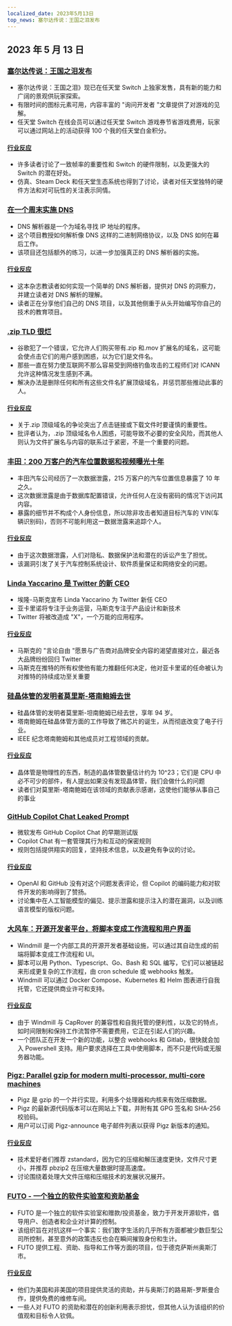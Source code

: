 ```yaml
---
localized_date: 2023年5月13日
top_news: 塞尔达传说：王国之泪发布
---
```




## 2023 年 5 月 13 日

### [塞尔达传说：王国之泪发布](https://www.zelda.com/tears-of-the-kingdom/)

- 塞尔达传说：王国之泪》现已在任天堂 Switch 上独家发售，具有新的能力和广阔的景观供玩家探索。
- 有限时间的图标元素可用，内容丰富的 "询问开发者 "文章提供了对游戏的见解。
- 任天堂 Switch 在线会员可以通过任天堂 Switch 游戏券节省游戏费用，玩家可以通过网站上的活动获得 100 个我的任天堂白金积分。

#### [行业反应](http://news.ycombinator.com/item?id=35912318)

- 许多读者讨论了一致帧率的重要性和 Switch 的硬件限制，以及更强大的 Switch 的潜在好处。
- 仿真、Steam Deck 和任天堂生态系统也得到了讨论，读者对任天堂独特的硬件方法和对可玩性的关注表示同情。

### [在一个周末实施 DNS](https://implement-dns.wizardzines.com/)

- DNS 解析器是一个为域名寻找 IP 地址的程序。
- 这个项目教授如何解析像 DNS 这样的二进制网络协议，以及 DNS 如何在幕后工作。
- 该项目还包括额外的练习，以进一步加强真正的 DNS 解析器的实施。

#### [行业反应](http://news.ycombinator.com/item?id=35916064)

- 这本杂志教读者如何实现一个简单的 DNS 解析器，提供对 DNS 的洞察力，并建立读者对 DNS 解析的理解。
- 读者正在分享他们自己的 DNS 项目，以及其他侧重于从头开始编写你自己的技术的教育项目。

### [.zip TLD 很烂](https://financialstatement.zip/)

- 谷歌犯了一个错误，它允许人们购买带有.zip 和.mov 扩展名的域名，这可能会使点击它们的用户感到困惑，以为它们是文件名。
- 那些一直在努力使互联网不那么容易受到网络钓鱼攻击的工程师们对 ICANN 允许这种情况发生感到不满。
- 解决办法是删除任何和所有这些文件名扩展顶级域名，并惩罚那些推动此事的人。

#### [行业反应](http://news.ycombinator.com/item?id=35920336)

- 关于.zip 顶级域名的争论突出了点击链接或下载文件时要谨慎的重要性。
- 批评者认为，.zip 顶级域名令人困惑，可能导致不必要的安全风险，而其他人则认为文件扩展名与内容的联系过于紧密，不是一个重要的问题。

### [丰田：200 万客户的汽车位置数据和视频曝光十年](https://www.bleepingcomputer.com/news/security/toyota-car-location-data-of-2-million-customers-exposed-for-ten-years/)

- 丰田汽车公司经历了一次数据泄露，215 万客户的汽车位置信息暴露了 10 年之久。
- 这次数据泄露是由于数据库配置错误，允许任何人在没有密码的情况下访问其内容。
- 暴露的细节并不构成个人身份信息，所以除非攻击者知道目标汽车的 VIN(车辆识别码)，否则不可能利用这一数据泄露来追踪个人。

#### [行业反应](http://news.ycombinator.com/item?id=35919133)

- 由于这次数据泄露，人们对隐私、数据保护法和潜在的诉讼产生了担忧。
- 该漏洞引发了关于汽车控制系统设计、软件质量保证和网络安全的问题。

### [Linda Yaccarino 是 Twitter 的新 CEO](https://twitter.com/elonmusk/status/1657050349608501249)

- 埃隆-马斯克宣布 Linda Yaccarino 为 Twitter 新任 CEO
- 亚卡里诺将专注于业务运营，马斯克专注于产品设计和新技术
- Twitter 将被改造成 "X"，一个万能的应用程序。

#### [行业反应](http://news.ycombinator.com/item?id=35917912)

- 马斯克的 "言论自由 "愿景与广告商对品牌安全内容的渴望直接对立，最近各大品牌纷纷回归 Twitter
- 马斯克在推特的所有权使他有能力推翻任何决定，他对亚卡里诺的任命被认为对推特的持续成功至关重要

### [硅晶体管的发明者莫里斯-塔南鲍姆去世](https://spectrum.ieee.org/in-memoriam-may-2023)

- 硅晶体管的发明者莫里斯-坦南鲍姆已经去世，享年 94 岁。
- 塔南鲍姆在硅晶体管方面的工作导致了微芯片的诞生，从而彻底改变了电子行业。
- IEEE 纪念塔南鲍姆和其他成员对工程领域的贡献。

#### [行业反应](http://news.ycombinator.com/item?id=35920261)

- 晶体管是物理性的东西，制造的晶体管数量估计约为 10^23；它们是 CPU 中必不可少的部件，有人提出如果没有发现晶体管，我们会做什么的问题
- 读者们对莫里斯-塔南鲍姆在该领域的贡献表示感谢，这使他们能够从事自己的事业

### [GitHub Copilot Chat Leaked Prompt](https://twitter.com/marvinvonhagen/status/1657060506371346432)

- 微软发布 GitHub Copilot Chat 的早期测试版
- Copilot Chat 有一套管理其行为和互动的保密规则
- 规则包括提供翔实的回复，坚持技术信息，以及避免有争议的讨论。

#### [行业反应](http://news.ycombinator.com/item?id=35921375)

- OpenAI 和 GitHub 没有对这个问题发表评论，但 Copilot 的编码能力和对软件开发的影响得到了赞扬。
- 讨论集中在人工智能模型的偏见、提示泄露和提示注入的潜在漏洞，以及训练语言模型的版权问题。

### [大风车：开源开发者平台，将脚本变成工作流程和用户界面](https://github.com/windmill-labs/windmill)

- Windmill 是一个内部工具的开源开发者基础设施，可以通过其自动生成的前端将脚本变成工作流程和 UI。
- 脚本可以用 Python、Typescript、Go、Bash 和 SQL 编写，它们可以被链起来形成更复杂的工作流程，由 cron schedule 或 webhooks 触发。
- Windmill 可以通过 Docker Compose、Kubernetes 和 Helm 图表进行自我托管，它还提供商业许可和支持。

#### [行业反应](http://news.ycombinator.com/item?id=35920082)

- 由于 Windmill 与 CapRover 的兼容性和自我托管的便利性，以及它的特点，如时间限制和保持工作流暂停不需要费用，它正在引起人们的兴趣。
- 一个团队正在开发一个新的功能，以整合 webhooks 和 Gitlab，很快就会加入 Powershell 支持。用户要求选择在工具中使用脚本，而不只是代码或无服务器功能。

### [Pigz: Parallel gzip for modern multi-processor, multi-core machines](https://zlib.net/pigz/)

- Pigz 是 gzip 的一个并行实现，利用多个处理器和内核来有效压缩数据。
- Pigz 的最新源代码版本可以在网站上下载，并附有其 GPG 签名和 SHA-256 校验码。
- 用户可以订阅 Pigz-announce 电子邮件列表以获得 Pigz 新版本的通知。

#### [行业反应](http://news.ycombinator.com/item?id=35914447)

- 技术爱好者们推荐 zstandard，因为它的压缩和解压速度更快，文件尺寸更小，并推荐 pbzip2 在压缩大量数据时提高速度。
- 讨论围绕着处理大文件压缩和压缩技术的发展状况展开。

### [FUTO - 一个独立的软件实验室和资助基金](https://futo.org/)

- FUTO 是一个独立的软件实验室和赠款/投资基金，致力于开发开源软件，倡导用户、创造者和企业对计算的控制。
- 该组织旨在对抗这样一个事实：我们数字生活的几乎所有方面都被少数巨型公司所控制，甚至意外的政策违反也会在瞬间摧毁身份和生计。
- FUTO 提供工程、资助、指导和工作等方面的项目，位于德克萨斯州奥斯汀市。

#### [行业反应](http://news.ycombinator.com/item?id=35911406)

- 他们为美国和非美国的项目提供灵活的资助，并与奥斯汀的路易斯-罗斯曼合作，提供免费的维修车间。
- 一些人对 FUTO 的资助和潜在的创新利用表示担忧，但其他人认为该组织的价值观和目标令人钦佩。

</Steps>
